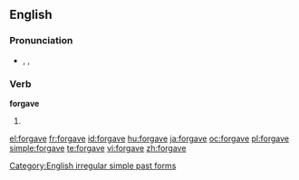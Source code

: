 ==English==

===Pronunciation===
* {{enPR|fər-gāv'|fôr-gāv'}}, {{IPA|/fə(ɹ)ˈɡeɪv/|/fɔː(ɹ)ˈɡeɪv/}}, {{SAMPA|/f@(r)"geIv/|/fO:(r)"geIv/}}
*: {{audio|en-us-forgave.ogg|Audio (US)}}
*: {{rhymes|eɪv}}

===Verb===
'''forgave'''

# {{simple past of|forgive}}

[[Category:English irregular simple past forms]]

[[el:forgave]]
[[fr:forgave]]
[[id:forgave]]
[[hu:forgave]]
[[ja:forgave]]
[[oc:forgave]]
[[pl:forgave]]
[[simple:forgave]]
[[te:forgave]]
[[vi:forgave]]
[[zh:forgave]]